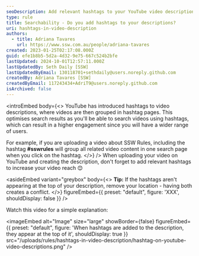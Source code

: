 ```yaml
---
seoDescription: Add relevant hashtags to your YouTube video descriptions to increase reach and engagement by grouping related content together.
type: rule
title: Searchability - Do you add hashtags to your descriptions?
uri: hashtags-in-video-description
authors:
  - title: Adriana Tavares
    url: https://www.ssw.com.au/people/adriana-tavares
created: 2023-01-25T02:17:08.000Z
guid: efe1b8b5-5d2a-4d32-9e75-667c524b2bfe
lastUpdated: 2024-10-01T12:57:11.000Z
lastUpdatedBy: Seth Daily [SSW]
lastUpdatedByEmail: 130118701+sethdaily@users.noreply.github.com
createdBy: Adriana Tavares [SSW]
createdByEmail: 117243434+AdriT9@users.noreply.github.com
isArchived: false
---
```


<introEmbed
  body={<>
YouTube has introduced hashtags to video descriptions, where videos are then grouped in hashtag pages. This optimises search results as you'll be able to search videos using hashtags, which can result in a higher engagement since you will have a wider range of users.

For example, if you are uploading a video about SSW Rules, including the hashtag **#sswrules** will group all related video content in one search page when you click on the hashtag.
  </>}
/>
When uploading your video on YouTube and creating the description, don't forget to add relevant hashtags to increase your video reach 😊

<asideEmbed
  variant="greybox"
  body={<>
    **Tip:** If the hashtags aren't appearing at the top of your description, remove your location - having both creates a conflict.
  </>}
  figureEmbed={{
    preset: "default",
    figure: 'XXX',
    shouldDisplay: false
  }}
/>

Watch this video for a simple explanation:

<youtubeEmbed url="https://www.youtube.com/watch?v=F06MV1qm51Y" description="Video: Youtube Hashtags included in description" />


<imageEmbed
  alt="Image"
  size="large"
  showBorder={false}
  figureEmbed={{
    preset: "default",
    figure: 'When hashtags are added to the description, they appear at the top of it',
    shouldDisplay: true
  }}
  src="/uploads/rules/hashtags-in-video-description/hashtag-on-youtube-video-descriptions.png"
/>
